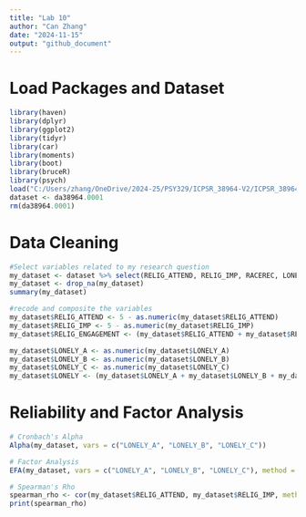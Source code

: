 ```yaml
---
title: "Lab 10"
author: "Can Zhang"
date: "2024-11-15"
output: "github_document"
---
```

# Load Packages and Dataset
```r

library(haven)
library(dplyr)
library(ggplot2)
library(tidyr)
library(car)
library(moments)
library(boot)
library(bruceR)
library(psych)
load("C:/Users/zhang/OneDrive/2024-25/PSY329/ICPSR_38964-V2/ICPSR_38964/DS0001/38964-0001-Data.rda")
dataset <- da38964.0001
rm(da38964.0001)

```

# Data Cleaning
```r

#Select variables related to my research question
my_dataset <- dataset %>% select(RELIG_ATTEND, RELIG_IMP, RACEREC, LONELY_A, LONELY_B, LONELY_C)
my_dataset <- drop_na(my_dataset)
summary(my_dataset)

#recode and composite the variables
my_dataset$RELIG_ATTEND <- 5 - as.numeric(my_dataset$RELIG_ATTEND)
my_dataset$RELIG_IMP <- 5 - as.numeric(my_dataset$RELIG_IMP)
my_dataset$RELIG_ENGAGEMENT <- (my_dataset$RELIG_ATTEND + my_dataset$RELIG_IMP) / 2

my_dataset$LONELY_A <- as.numeric(my_dataset$LONELY_A)
my_dataset$LONELY_B <- as.numeric(my_dataset$LONELY_B)
my_dataset$LONELY_C <- as.numeric(my_dataset$LONELY_C)
my_dataset$LONELY <- (my_dataset$LONELY_A + my_dataset$LONELY_B + my_dataset$LONELY_C) / 3

```

# Reliability and Factor Analysis
```r

# Cronbach's Alpha
Alpha(my_dataset, vars = c("LONELY_A", "LONELY_B", "LONELY_C"))

# Factor Analysis
EFA(my_dataset, vars = c("LONELY_A", "LONELY_B", "LONELY_C"), method = "pa", plot.scree = TRUE, nfactors = c("parallel"))

# Spearman's Rho
spearman_rho <- cor(my_dataset$RELIG_ATTEND, my_dataset$RELIG_IMP, method = "spearman")
print(spearman_rho)

```